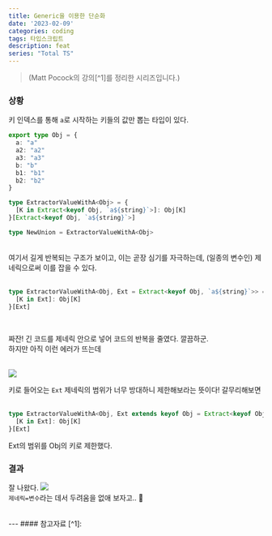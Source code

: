 ```yaml
---
title: Generic을 이용한 단순화
date: '2023-02-09'
categories: coding
tags: 타입스크립트
description: feat
series: "Total TS"
---
```

<HeadingNavigator />

> <figcaption>(Matt Pocock의 강의[^1]를 정리한 시리즈입니다.)</figcaption>

### 상황
키 인덱스를 통해 `a`로 시작하는 키들의 값만 뽑는 타입이 있다.  

```ts type.ts
export type Obj = {
  a: "a"
  a2: "a2"
  a3: "a3"
  b: "b"
  b1: "b1"
  b2: "b2"
}

type ExtractorValueWithA<Obj> = {
  [K in Extract<keyof Obj, `a${string}`>]: Obj[K]
}[Extract<keyof Obj, `a${string}`>]

type NewUnion = ExtractorValueWithA<Obj>
```
<br/>
여기서 길게 반복되는 구조가 보이고, 이는 곧장 심기를 자극하는데, (일종의 변수인) 제네릭으로써 이를 잡을 수 있다.  
<br/>
<br/>

```ts type.ts
type ExtractorValueWithA<Obj, Ext = Extract<keyof Obj, `a${string}`>> = {
  [K in Ext]: Obj[K]
}[Ext]
```
<br/>

짜잔! 긴 코드를 제네릭 안으로 넣어 코드의 반복을 줄였다. 깔끔하군.  
하지만 아직 이런 에러가 뜨는데  
<br/>

<Img src='/images/2023/typescript/ExtractorError.webp' />
<br/>

키로 들어오는 `Ext` 제네릭의 범위가 너무 방대하니 제한해보라는 뜻이다! 갈무리해보면  
<br/>

```ts type.ts mark=1[31:51]
type ExtractorValueWithA<Obj, Ext extends keyof Obj = Extract<keyof Obj, `a${string}`>> = {
  [K in Ext]: Obj[K]
}[Ext]
```

Ext의 범위를 Obj의 키로 제한했다.

### 결과
잘 나왔다. 
<Img src='/images/2023/typescript/ExtractorResult.webp' />
<br/>
`제네릭=변수`라는 데서 두려움을 없애 보자고.. 👏

<br/>
---
#### 참고자료
[^1]: <Lnk text='Total typescript' href='https://www.totaltypescript.com/tips' /> 